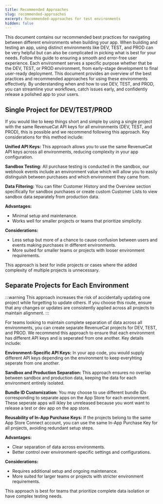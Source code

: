 ```yaml
---
title: Recommended Approaches
slug: recommended-approaches
excerpt: Recommended-approaches for test environments
hidden: false
---
```

This document contains our recommended best practices for navigating between different environments when building your app. When building and testing an app, using distinct environments like DEV, TEST, and PROD can be very helpful but can also be complicated in picking what is best for your needs. Follow this guide to ensuring a smooth and error-free user experience. Each environment serves a specific purpose whether that be the DEV, TEST, or PROD environment, from early-stage development to final user-ready deployment. This document provides an overview of the best practices and recommended approaches for using these environments effectively. By understanding when and how to use DEV, TEST, and PROD, you can streamline your workflows, catch issues early, and confidently release a polished app to your users.
## Single Project for DEV/TEST/PROD ##
If you would like to keep things short and simple by using a single project with the same RevenueCat API keys for all environments (DEV, TEST, and PROD), this is possible and we recommend following this approach. Key considerations for this method include:

**Unified API Keys:** This approach allows you to use the same RevenueCat API keys across all environments, reducing complexity in your app configuration.

**Sandbox Testing:** All purchase testing is conducted in the sandbox, our webhook events include an environment value which will allow you to easily distinguish between purchases and which environment they came from.

**Data Filtering:** You can filter Customer History and the Overview section specifically for sandbox purchases or create custom Customer Lists to view sandbox data separately from production data.

**Advantages:**
- Minimal setup and maintenance.
- Works well for smaller projects or teams that prioritize simplicity.

**Considerations:**
- Less setup but more of a chance to cause confusion between users and events making purchases in different environments.
- More suited for smaller teams or projects with looser environment requirements.

This approach is best for indie projects or cases where the added complexity of multiple projects is unnecessary.

## Separate Projects for Each Environment ##

:::warning 
This approach increases the risk of accidentally updating one project while forgetting to update others. If you choose this route, ensure that any changes or updates are consistently applied across all projects to maintain alignment.
:::

For teams looking to maintain complete separation of data across all environments, you can create separate RevenueCat projects for DEV, TEST, and PROD. We recommend this approach to ensure that each environment has different API keys and is seperated from one another. Key details include:

**Environment-Specific API Keys:** In your app code, you would supply different API keys depending on the environment to keep everyhting seperate from one another.

**Sandbox and Production Separation:** This approach ensures no overlap between sandbox and production data, keeping the data for each environment entirely isolated.

**Bundle ID Customization:** You may choose to use different bundle IDs corresponding to separate apps on the App Store for each environment. These seperate apps will ikley be unreleased because you wont want to release a test or dev app on the app store. 

**Reusability of In-App Purchase Keys:** If the projects belong to the same App Store Connect account, you can use the same In-App Purchase Key for all projects, avoiding redundant setup steps.

**Advantages:**
- Clear separation of data across environments.
- Better control over environment-specific settings and configurations.

**Considerations:**
- Requires additional setup and ongoing maintenance.
- More suited for larger teams or projects with stricter environment requirements.

This approach is best for teams that prioritize complete data isolation or have complex testing needs.